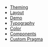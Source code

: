 
- [Theming](/theming)
- [Layout](/layout)
- [Demo](/demo)
- [Typography](/typography)
- [Color](/color)
- [Components](/components)
- [Custom Pragma](/custom-pragma)
